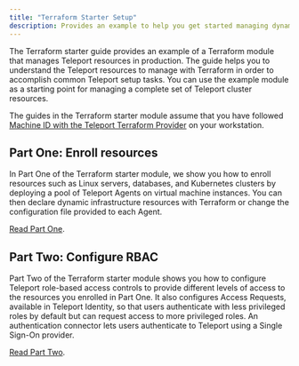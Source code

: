 ```yaml
---
title: "Terraform Starter Setup"
description: Provides an example to help you get started managing dynamic resources in a Teleport cluster using Terraform.
---
```


The Terraform starter guide provides an example of a Terraform module that
manages Teleport resources in production. The guide helps you to understand the
Teleport resources to manage with Terraform in order to accomplish common
Teleport setup tasks. You can use the example module as a starting point for
managing a complete set of Teleport cluster resources.

The guides in the Terraform starter module assume that you have followed [Machine
ID with the Teleport Terraform Provider](
../../../enroll-resources/machine-id/access-guides//terraform.mdx) on your
workstation.

## Part One: Enroll resources

In Part One of the Terraform starter module, we show you how to enroll resources
such as Linux servers, databases, and Kubernetes clusters by deploying a pool of
Teleport Agents on virtual machine instances. You can then declare dynamic
infrastructure resources with Terraform or change the configuration file
provided to each Agent.

[Read Part One](./terraform-starter/enroll-resources.mdx).

## Part Two: Configure RBAC

Part Two of the Terraform starter module shows you how to configure Teleport
role-based access controls to provide different levels of access to the
resources you enrolled in Part One. It also configures Access Requests,
available in Teleport Identity, so that users authenticate with less privileged
roles by default but can request access to more privileged roles. An
authentication connector lets users authenticate to Teleport using a Single
Sign-On provider.

[Read Part Two](./terraform-starter/rbac.mdx).

